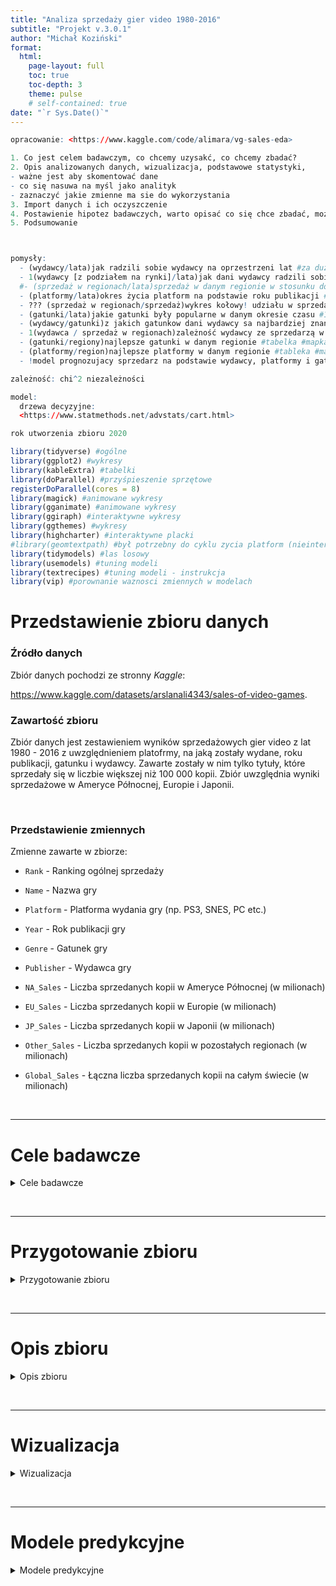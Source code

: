 ```yaml
---
title: "Analiza sprzedaży gier video 1980-2016"
subtitle: "Projekt v.3.0.1"
author: "Michał Koziński"
format: 
  html:
    page-layout: full
    toc: true
    toc-depth: 3
    theme: pulse
    # self-contained: true
date: "`r Sys.Date()`"
---
```


<style type="text/css">
.main-container {
  max-width: 2100px;
  margin-left: auto;
  margin-right: auto;
}
</style>

```r

opracowanie: <https://www.kaggle.com/code/alimara/vg-sales-eda>

1. Co jest celem badawczym, co chcemy uzysakć, co chcemy zbadać?
2. Opis analizowanych danych, wizualizacja, podstawowe statystyki,
- ważne jest aby skomentować dane
- co się nasuwa na myśl jako analityk
- zaznaczyć jakie zmienne ma sie do wykorzystania
3. Import danych i ich oczyszczenie
4. Postawienie hipotez badawczych, warto opisać co się chce zbadać, może zbudować model predykcyjny?
5. Podsumowanie



pomysły:
  - (wydawcy/lata)jak radzili sobie wydawcy na oprzestrzeni lat #za dużo wydawców
  - 1(wydawcy [z podziałem na rynki]/lata)jak dani wydawcy radzili sobie na poszczególnych rynkach (np. wykres liniowy dla konkretnego rynku) #za dużo wydawców
  #- (sprzedaż w regionach/lata)sprzedaż w danym regionie w stosunku do roku
  - (platformy/lata)okres życia platform na podstawie roku publikacji #31 platofrm
  - ??? (sprzedaż w regionach/sprzedaż)wykres kołowy! udziału w sprzedarzy poszczególnych rynków #chciałem zrobić z podziałem na lata zrobinym na interaktywnej osi
  - (gatunki/lata)jakie gatunki były popularne w danym okresie czasu #12 gatunków
  - (wydawcy/gatunki)z jakich gatunkow dani wydawcy sa najbardziej znani #tabelka
  - 1(wydawca / sprzedaż w regionach)zależność wydawcy ze sprzedarzą w danym regionie #ze względu na ilość wydawców zrobić "najlepsi wydawcy w danych regionach #tabelka #ancova
  - (gatunki/regiony)najlepsze gatunki w danym regionie #tabelka #mapka
  - (platformy/region)najlepsze platformy w danym regionie #tableka #mapka
  - !model prognozujacy sprzedarz na podstawie wydawcy, platformy i gatunku, roku - las losowy

zależność: chi^2 niezależności

model:
  drzewa decyzyjne:
  <https://www.statmethods.net/advstats/cart.html>

rok utworzenia zbioru 2020

```

```r
library(tidyverse) #ogólne
library(ggplot2) #wykresy
library(kableExtra) #tabelki
library(doParallel) #przyśpieszenie sprzętowe
registerDoParallel(cores = 8)
library(magick) #animowane wykresy
library(gganimate) #animowane wykresy
library(ggiraph) #interaktywne wykresy
library(ggthemes) #wykresy
library(highcharter) #interaktywne placki
#library(geomtextpath) #był potrzebny do cyklu zycia platform (nieinteraktywnego)
library(tidymodels) #las losowy
library(usemodels) #tuning modeli
library(textrecipes) #tuning modeli - instrukcja
library(vip) #porownanie waznosci zmiennych w modelach
```

# Przedstawienie zbioru danych

### Źródło danych

Zbiór danych pochodzi ze stronny *Kaggle*:

<https://www.kaggle.com/datasets/arslanali4343/sales-of-video-games>.

### Zawartość zbioru

Zbiór danych jest zestawieniem wyników sprzedażowych gier video z lat 1980 - 2016 z uwzględnieniem platofrmy, na jaką zostały wydane, roku publikacji, gatunku i wydawcy. Zawarte zostały w nim tylko tytuły, które sprzedały się w liczbie większej niż 100 000 kopii. Zbiór uwzględnia wyniki sprzedażowe w Ameryce Północnej, Europie i Japonii.

<br/>

### Przedstawienie zmiennych

Zmienne zawarte w zbiorze:

-   `Rank` - Ranking ogólnej sprzedaży 

-   `Name` - Nazwa gry

-   `Platform` - Platforma wydania gry (np. PS3, SNES, PC etc.)

-   `Year` - Rok publikacji gry

-   `Genre` - Gatunek gry

-   `Publisher` - Wydawca gry

-   `NA_Sales` - Liczba sprzedanych kopii w Ameryce Północnej (w milionach)

-   `EU_Sales` - Liczba sprzedanych kopii w Europie (w milionach)

-   `JP_Sales` - Liczba sprzedanych kopii w Japonii (w milionach)

-   `Other_Sales` - Liczba sprzedanych kopii w pozostałych regionach (w milionach)

-   `Global_Sales` - Łączna liczba sprzedanych kopii na całym świecie  (w milionach)

<br/>

------------------------------------------------------------------------

# Cele badawcze

<details>

  <summary>Cele badawcze</summary>

Opis zbioru danych, przedstawienie korelacji między zawartymi w nim zmiennymi, budowa modelu predykcyjnego.

</details>

<br/>

___

# Przygotowanie zbioru

<details>

  <summary>Przygotowanie zbioru</summary>

<br/>

### Wczytanie danych

```r
game_sales <- read.csv("C:/Users/Michc/Dropbox/Uczelnia/Semestr 5/Projekt z analizy danych/Projekt/dane/video_games.csv",na.strings = "N/A") 
game_sales <- game_sales %>%
  `rownames<-`(NULL)
```

<br/>

### Czyszczenie danych


#### Zmiana typu danych z *char* na *factor*

```r
game_sales$Name <- as.factor(game_sales$Name)
game_sales$Platform <- as.factor(game_sales$Platform)
game_sales$Genre <- as.factor(game_sales$Genre)
game_sales$Publisher <- as.factor(game_sales$Publisher)
```


#### Zamiana roku produkcji z *char* na *numeric*

```r
game_sales$Year <- as.numeric(game_sales$Year)
```


<br/>

### Obsługa braków danych


#### Zmiana *"unknown"* na *NA*

```r
game_sales[which(game_sales$Publisher=="Unknown"),6] <- NA

```


#### Lokalizowanie braków

<!-- <span style='font-size:20px'>Zestawienie braków danych z podziałem na zmienne</span> -->

```r
#zestawienie braków danych z podziałem na kolumny
kbl(tibble(Rank=sum(is.na(game_sales$Rank)),
       Name=sum(is.na(game_sales$Name)),
       Platform=sum(is.na(game_sales$Platform)),
       Year=sum(is.na(game_sales$Year)),
       Genre=sum(is.na(game_sales$Genre)),
       Publisher=sum(is.na(game_sales$Publisher)),
       NA_Sales=sum(is.na(game_sales$NA_Sales)),
       EU_Sales=sum(is.na(game_sales$EU_Sales)),
       JP_Sales=sum(is.na(game_sales$JP_Sales)),
       Other_sales=sum(is.na(game_sales$Other_Sales)),
       Global_Sales=sum(is.na(game_sales$Global_Sales)),
       'Year & Publisher'=count(game_sales[which(is.na(game_sales$Year) & is.na(game_sales$Publisher)),])), table.attr = "style = \"color: black;\""
       ,caption = "<span style='font-size:30px'>Zestawienie braków danych z podziałem na zmienne</span>"
    ) %>%
  kable_styling("basic", full_width = T,position = "float_left") %>%
  column_spec(c(4,6), color = "#FF3030") %>%
  column_spec(12, color = "orange") %>%
  column_spec(c(1:3,5,7:11), color = "#1E90FF")
```
<br/>

$407$ obserwacji z brakami danych jest niewielką liczbą w skali $16\,598$ $(\sim2.45\%)$. Usunięcie tych obserwacji nie wpłynie w znaczący sposób na wartość naukową zbioru.

```r
missings <- game_sales[which(is.na(game_sales$Year) | is.na(game_sales$Publisher)),] %>%
  mutate(Rank = as.numeric(Rank))
#median(missings$Rank)
#mean(missings$Global_Sales)

#jakie statystyki mają wartości z brakami
tibble("Średnia z `Rank`"= mean(missings$Rank),"Mediana z `Global_Sales`"= median(missings$Global_Sales)) %>%
  kbl() %>%
  kable_styling()
```

```r
game_sales <- na.omit(game_sales)
```

```r
# pierwsze 12 tytułów alfabetycznie
head(levels(game_sales$Name), n = 12)

tidytext::unnest_tokens(data.frame(levels(game_sales$Name)))

count(tidytext::unnest_tokens(levels(game_sales$Name)))

levels(game_sales$Genre)
```

<br/>

### Obserwacje nietypowe

W zbiorze znalazły się obserwacje nietypowe

```r
data.frame(game_sales[which(game_sales$Year>2016),]) %>%
  `rownames<-`(NULL) %>%
  select(Rank,Name,Platform,Year,Genre,Publisher,Global_Sales) %>%
  kbl() %>%
  kable_styling()
```

<br/>

Są to $4$ obserwacje, których `rok wydania` jest późniejszy niż innych obserwacji ujętych w zbiorze, poza tym wykracza poza lata deklarowane w opisie zbioru na stronie źródłowej.

Ilość sprzedanych kopii wśród tych obserwacji jest niewielka, co potwierdza ich pozycja w rankingu, przez co zdecydowałem się na usunięcie tych obserwacji.

```r
game_sales <- game_sales[-which(game_sales$Year>2016),]
```

<br/>

W zbiorze znalazła się obserwacja, która w znacznym stopniu może zakłamywać statystki, a także utrudniać budowanie modeli predykcyjnych. Jest to obserwacja sklasyfikowana na pierwszej pozycji względem globalnej sprzedaży. 

```r
head(game_sales,n=1) %>%
  kbl() %>%
  kable_styling()
```

Jej wynik globalnej sprzedaży przewyższa ponad dwukrotnie wynik tytułu znajdującego się na drugiej pozycji, a wynika on z faktu, że gra była dołączana za darmo do każdej zakupionej konsoli *Nintendo Wii*. 

Ze względu na znaczący wpływ na otrzymywane wyniki, jaki miała owa obserwacja postanowiłem prowadzić dalsze działania bez uwzględniania powyższej obserwacji.

```r
game_sales <- game_sales[-1,]
```

<br/>

Ponad to wśród danych znalazła się gra, której rok wydania jest dużo wcześniejszy od innych gier wydanych na tę platformę.

```r
game_sales[which(game_sales$Platform=="DS"),] %>%
  ggplot(aes(x=Year))+
  geom_boxplot()+
  scale_x_continuous(breaks=seq(1980,2016,by=1))+
  labs(
    title="Gry wydane na Nintendo DS",
    x="Rok wydania"
  )+
  theme_classic(base_size = 10)+
  theme(
    axis.text.x = element_text(angle = 90, vjust = 0.5, hjust=1)
    ,plot.title = element_text(color = "black", size = 17, face = "bold")
    ,plot.subtitle = element_text(size = 25, face = "bold")
    ,plot.caption = element_text(face = "italic")
    ,axis.text.y = element_blank()
    ,legend.position = "none"
    ,legend.background = element_rect(fill = "white")
    ,legend.title = element_blank()
  )

game_sales[which(game_sales$Platform=="DS"),] %>%
  arrange(Year) %>%
  select(Rank,Name,Platform,Year,Genre,Global_Sales) %>%
  head(1) %>%
  kbl() %>%
  kable_styling()
```
Platforma, na którą został wydany ów tytuł, miała premierę 21.11.2004, więc jest to niemożliwe, by jakakolwiek gra została na nią wydana przed 2004 rokiem. Udało mi się ustalić, że prawidłowa data premiery tego tytułu do 07.05.2010r. 

```r
game_sales[which(game_sales$Platform=="DS"&game_sales$Year==1985),"Year"] <- 2010
```

```r
rownames(game_sales) <- 1:nrow(game_sales)
game_sales <- game_sales %>%
  mutate(Rank = rownames(game_sales))
```


</details>

<br/>

___

# Opis zbioru

<details>

  <summary>Opis zbioru</summary>

<br/>

### Podstawowe statystki opisowe 

<!-- min, średnia, kwantyle (w tym mediana), max, sd -->

<br/>

```r
#Min. 1st Qu.  Median    Mean 3rd Qu.    Max.    NA's
t <- data.frame(cbind(
  round(head(tibble(summary(game_sales$Year)),6),0),
  round(head(tibble(summary(game_sales$EU_Sales)),6),2),
  round(head(tibble(summary(game_sales$NA_Sales)),6),2),
  round(head(tibble(summary(game_sales$JP_Sales)),6),2),
  round(head(tibble(summary(game_sales$Other_Sales)),6),2),
  round(head(tibble(summary(game_sales$Global_Sales)),6),2)))

#t <- rbind(t,St.dev=apply(game_sales,2,sd))

colnames(t) <- c("Year","EU_Sales*","NA_Sales*","JP_Sales*","Other_Sales*","Global_Sales*")

row.names(t) <- c("Minimum","Q1","Mediana","Średnia","Q3","Maksimum")

kbl(t) %>%
  kable_styling(full_width = T) %>%
  add_footnote(label = "* liczba sztuk w milionach",notation = "none")

remove(t)
```


<br/>



<br/>

### Dane kategoryczne

Zbiór zawiera `r nlevels(game_sales$Name)` różnych tytułów gier, którym przyporządkowano `r nlevels(game_sales$Genre)` gatunków. Gry znadujące się w zbiorze zostały wydane przez `r nlevels(game_sales$Publisher)` wydawców, na `r nlevels(game_sales$Platform)` platform.



```r
# sunburstR::sunburst(data.frame("Wydawca"=game_sales$Publisher
#                                "Platforma"=game_sales$Platform, 
#                                "Gatunek"=game_sales$Genre), width="100%", height=400)
# 
# 
# game_sales %>%
#   mutate("Wydawca"=Publisher,
#          "Platforma"=Platform,
#          "Gatunek"=Genre) %>%
#   select(Wydawca,Platforma,Gatunek) %>%
#   d3r::d3_nest(value_cols = "Platforma") %>%
#   #group_by(Wydawca) %>%
#   sunburstR::sunburst(count=T,sumNodes = T)


```

```r
Global_Sales_Publisher <- data.frame(aggregate(game_sales$Global_Sales, by=list(Category=game_sales$Publisher), FUN = sum)) %>%
  `colnames<-`(c("Publisher","Global_Sales"))

# Global_Sales_Publisher %>%
#   d3r::d3_nest(value_cols = "Global_Sales") %>%
#   sunburstR::sunburst(width="100%", height=400)

game_sales %>%
filter(Name=="Test Drive Unlimited")
```


```r
head(Global_Sales_Publisher[order(Global_Sales_Publisher$Global_Sales, decreasing=T),],15)
```

</details>

<br/>

___

# Wizualizacja

<details>

  <summary>Wizualizacja</summary>
  
### Tytuły
  
```r
game_sales %>%
ggplot(aes(Year))+
  geom_bar(na.rm=T,color="black",fill="#8800FF")+
  labs(title="Publikacje gier na przestrzeni lat",
       x="Rok publikacji",
       y="Liczba tytułów")+
#  scale_x_discrete()+
#  scale_x_discrete(breaks = 1980:2020)+
  scale_x_continuous(breaks=seq(1980,2016,by=2))+
  geom_hline(yintercept = c(500,1000), linetype = "dashed", color = "black", alpha = 0.8, linewidth=1.3)+
  theme_classic(base_size = 40)+
  theme(
    axis.text.x = element_text(angle = 90, vjust = 0.5, hjust=1)
    ,plot.title = element_text(color = "black", size = 48, face = "bold")
    ,plot.subtitle = element_text(size = 25, face = "bold")
    ,plot.caption = element_text(face = "italic")
    #,plot.background = element_rect(fill = "#141414")
  )


#8800FF
```

```r
game_sales %>%
  mutate(Europa = EU_Sales,USA = NA_Sales,Japonia = JP_Sales,Other=Other_Sales) %>%
  select(Year,Europa,USA,Japonia,Other) %>%
  aggregate(.~Year, sum) %>%
  pivot_longer(-Year) %>%
  ggplot()+
    geom_smooth(aes(Year,value*100000,colour=name),se=F)+
    # geom_smooth(aes(y=EU_Sales*1000000),se=F,color="darkgreen") +
    # geom_smooth(aes(y=NA_Sales*1000000),se=F,color="darkblue") +
    # geom_smooth(aes(y=JP_Sales*1000000),se=F,color="darkred") +
    # geom_smooth(aes(y=Other_Sales*1000000),se=F,color="black") +
    labs(title="Łączna sprzedaż gier wydawanych w poszczególnych latach z podziałem na regiony",
         x="Rok wydania",
         y="Liczba sprzedanych kopii")+
    scale_x_continuous(breaks=seq(1980,2016,by=2))+
    scale_y_continuous(labels = scales::label_number(big.mark = " ", decimal.mark = ",", scale = 1/1000000, suffix = " mln"), position = "right")+
    scale_color_manual(values = c("green","red","blue","black"))+
    theme_classic(base_size = 40)+
    theme(
      axis.text.x = element_text(angle = 90, vjust = 0.5, hjust=1)
      ,axis.text.y = element_text(angle = -30, vjust=0)
      ,plot.title = element_text(color = "black", size = 32, face = "bold")
      ,plot.subtitle = element_text(size = 25, face = "bold")
      ,plot.caption = element_text(face = "italic")
      ,legend.position = c(0.2, 0.75)
      ,legend.background = element_rect(fill = "white")
      ,legend.title = element_blank()
    )
```

<br/>

### Platformy 

```r
# t1 <- game_sales %>%
#   select(Year,Platform) %>%
#   aggregate(.~Platform, FUN = min) %>%
#   pivot_longer(-Platform) %>%
#   mutate(min = value) %>%
#   select(Platform, min)
# 
# 
# t2 <- game_sales %>%
#   select(Year,Platform) %>%
#   aggregate(.~Platform, FUN = max) %>%
#   pivot_longer(-Platform) %>%
#   mutate(max = value) %>%
#   select(Platform, max)
# 
# t <- merge(t1,t2, by="Platform", sort=T)
# 
# t[order(t$min),] %>%
#   `row.names<-`(NULL) %>%
#   `colnames<-`(c("Platforma","Rok startu","Rok końca")) %>%
#   kbl() %>%
#   kable_styling()%>%
#   scroll_box(width = "100%", height = "200px")
#
# #niepotrzebne po wykonaniu interaktywnego

t3 <- game_sales %>%
  select(Year,Platform,Name) %>%
  aggregate(.~Platform+Year, FUN = sum) 

t3 <- t3[order(t3$Platform),] %>%
  group_by(Platform)%>%
  mutate(texto = paste0(Platform, "\n",
                        min(Year), "-",max(Year)
                        ))

# #nieinteraktywny
# t3 %>%
#   ggplot(aes(x=Platform,y=Year))+
#   geom_textline(aes(label=Platform),size=4.3)+
#   scale_y_continuous(breaks=seq(1980,2016,by=2))+
#   geom_hline(yintercept = seq(1980,2016,by=2), linetype = "dashed", color = "black", alpha = 0.5, size=0.1)+
#   coord_flip()+
#   theme_classic(base_size = 20)+
#   theme(
#     axis.text.x = element_text(angle = 90, vjust = 0.5, hjust=1)
#     ,plot.title = element_text(color = "black", size = 32, face = "bold")
#     ,plot.subtitle = element_text(size = 25, face = "bold")
#   )

# interaktywny
gg <- t3 %>%
  ggplot(aes(y=Platform,x=Year))+
  scale_x_continuous(breaks=seq(1980,2016,by=1))+
  # geom_hline(xintercept = seq(1980,2016,by=1), linetype = "dashed", color = "black", alpha = 0.5, size=0.1)+
  geom_line_interactive(size = 1.2,
                        alpha = 0.4,
                        aes(tooltip = texto)) +
  geom_point_interactive(data = t3 %>%
                          group_by(Platform) %>%
                          filter(Year == max(Year) | Year == min(Year)),
                        aes(tooltip = texto), #specifies tooltip for ggiraph
                          fill = "white",
                          size = 2.5,
                          stroke = 1.5,
                          shape = 21) +
  geom_text_interactive(data = t3 %>%
                          group_by(Platform) %>%
                          filter(Year == max(Year)),
                        aes(x = Year + 0.7, y = Platform,
                            color = Platform,
                            label = Platform),
                        check_overlap = T)+
  theme_classic(base_size = 20)+
  theme(
    axis.text.x = element_text(angle = 90, vjust = 0.5, hjust=1)
    ,plot.title = element_text(color = "black", size = 32, face = "bold")
    ,plot.subtitle = element_text(size = 25, face = "bold")
    ,legend.position = "none"
  )

girafe(ggobj = gg,
       width_svg = 21, height_svg = 10, #sizes the output plot
       options = list(
          opts_tooltip(
            opacity = 0.8, #opacity of the background box
            css = "background-color:#4c6061; color:white; padding:10px; border-radius:5px;"),
       opts_hover_inv(css = "stroke-width: 1;opacity:0.6;"),
       opts_hover(css = "stroke-width: 4; opacity: 1;")
       )
)



rm(list = c('t','t1','t2'))
```

```r
game_sales %>%
  mutate(Sales=Global_Sales*10000000) %>%
  select(Platform,Sales) %>%
  aggregate(.~Platform, FUN = sum, drop = FALSE) %>%
  group_by(Platform) %>%
  arrange(desc(Sales),Platform) %>%
  ungroup() %>%
  mutate(texto = paste0(Platform," ", 
                        round(Sales/sum(Sales)*100,2),"%")) %>%
    hchart("pie", 
           hcaes(x = texto, y = Sales),
           name = "Sprzedanych kopii gier"
    ) %>%
    hc_title(
      text = "Udział platform w rynku growym w latach 1980-2016",
      margin = 20,
      align = "left",
      style = list(color = "black", useHTML = TRUE)
    )

```

### Gatunki

```r
game_sales %>%
  select(Year,Genre,Global_Sales) %>%
  aggregate(.~Genre+Year, FUN = sum) %>%
  group_by(Year) %>%
  arrange(Year,desc(Global_Sales)) %>%
  mutate(Rank=row_number(Year)) %>% #nie podobało mi się użycie rank, bo zwracała wyniki z rangami ogólnymi i z 0.5
  ungroup() %>%
  mutate(texto = paste0(Genre, "\n",
                        Year, ": ",
                        format(round(Global_Sales*1000000, 0),
                               big.mark = ","))) %>%
  ggplot(aes(x=Year,y=Rank,color=Genre))+
  geom_line()+
  geom_point()+
  labs(title="Popularność gatunków gier na przestrzeni lat",
       x="Rok publikacji",
       y="",
       color="Gatunki")+
  scale_x_continuous(breaks=seq(1980,2016,by=1))+
  scale_y_reverse(breaks=seq(1,12,by=1))+
  geom_hline(yintercept = seq(1,12,by=1), linetype = "dashed", color = "black", alpha = 0.4, linewidth=0.7)+
  theme_classic(base_size = 20)+
  theme(
    axis.text.x = element_text(angle = 90, vjust = 0.5, hjust=1)
    ,plot.title = element_text(color = "black", size = 22, face = "bold")
    ,plot.subtitle = element_text(size = 25, face = "bold")
    ,plot.caption = element_text(face = "italic")
    ,legend.position = "none"
  )







```

```r
#interaktywny
 

ggdane <- game_sales %>%
  select(Year,Genre,Global_Sales) %>%
  aggregate(.~Genre+Year, FUN = sum, drop = FALSE) %>%
  group_by(Year) %>%
  arrange(Year,desc(Global_Sales)) %>%
  # complete(Genre, fill=list(Global_Sales = 0)) %>%
  # mutate(Rank=round(13-rank(Global_Sales,na.last = TRUE,ties.method="last"))) %>%
  mutate(Rank=row_number(Year)) %>%
  ungroup() %>%
  mutate(texto = paste0(Genre, "\n",
                        Year, ": ",
                        format(round(Global_Sales*1000000, 0),
                               big.mark = ","), "\n", 
                        "Pozycja: ", Rank))


gg <- ggdane %>%
  ggplot(aes(x=Year,y=Rank,color=Genre,data_id=Genre,group=Genre,label=Genre))+
  scale_x_continuous(breaks=seq(1980,2016,by=1))+
  scale_y_reverse(breaks=seq(12,1,by=-1))+
  #geom_hline(yintercept = seq(1,12,by=1), linetype = "dashed", color = "black", alpha = 0.4, size=0.7)+
  geom_line_interactive(size = 1.2,
                        alpha = 0.4) +
  geom_point_interactive(
                aes(tooltip = texto), #specifies tooltip for ggiraph
                         fill = "white",
                         size = 2.5,
                         stroke = 1.5,
                         shape = 21) +
  geom_text_interactive(data = ggdane %>% 
                          group_by(Genre) %>%
                          filter(Year == max(Year)),
                        aes(x = Year + 1.1, y = Rank,
                            color = Genre, 
                            label = Genre),
                        check_overlap = T)+
  labs(y = NULL, x = "Rok publikacji") +
  theme_classic(base_size = 20)+
  theme(
    axis.text.x = element_text(angle = 90, vjust = 0.5, hjust=1)
    ,plot.title = element_text(color = "black", size = 22, face = "bold")
    ,plot.subtitle = element_text(size = 25, face = "bold")
    ,plot.caption = element_text(face = "italic")
    ,legend.position = "none"
  )

girafe(ggobj = gg, 
       width_svg = 21, height_svg = 10, #sizes the output plot
       options = list(
          opts_tooltip(
            opacity = 0.8, #opacity of the background box 
            css = "background-color:#4c6061; color:white; padding:10px; border-radius:5px;"),
       opts_hover_inv(css = "stroke-width: 1;opacity:0.6;"),
       opts_hover(css = "stroke-width: 4; opacity: 1;")
       )
)

# game_sales[which(game_sales$Genre=="Puzzle"&game_sales$Year==1982),]
# game_sales[which(game_sales$Genre=="Shooter"&game_sales$Year==1984),]
# game_sales[which(game_sales$Genre=="Platform"&game_sales$Year==1985),]
# game_sales[which(game_sales$Genre=="Action"&game_sales$Year==1986),]
# game_sales[which(game_sales$Genre=="Platform"&game_sales$Year==1988),]
```




<br/>

</details>

<br/>

___

# Modele predykcyjne

<details>

  <summary>Modele predykcyjne</summary>

## Model predykcyjny - `1`

<details>

  <summary>Model predykcyjny 1</summary>

<br/>

```r
set.seed(1410)
sales_split <- initial_split(game_sales, strata = Global_Sales)
sales_train <- training(sales_split)
sales_test <- testing(sales_split)
sales_folds <- vfold_cv(sales_train, strata = Global_Sales)
sales_folds
```

```r
use_ranger(Global_Sales ~ Platform+Genre+Publisher, data = sales_train)
```

```r
ranger_recipe <- 
  recipe(formula = Global_Sales ~ Platform + Genre + Publisher, data = sales_train) 
ranger_spec <- 
  rand_forest(mtry = tune(), min_n = tune(), trees = 1000) %>% 
  set_mode("regression") %>% 
  set_engine("ranger") 
ranger_workflow <- 
  workflow() %>% 
  add_recipe(ranger_recipe) %>% 
  add_model(ranger_spec) 
set.seed(6164)
#save(ranger_tune,file = "dane/ranger_tune.rda")
load("dane/ranger_tune.rda")
# ranger_tune <-
#   tune_grid(ranger_workflow,
#             resamples = sales_folds,
#             grid = 11)
```

```r
show_best(ranger_tune, metric = "rmse")
show_best(ranger_tune, metric = "rsq")
autoplot(ranger_tune)
final_rf <- ranger_workflow %>%
  finalize_workflow(select_best(ranger_tune))
final_rf
sales_fit <- last_fit(final_rf,sales_split)
sales_fit
collect_metrics(sales_fit)
```

```r
collect_predictions(sales_fit) %>%
  ggplot(aes(Global_Sales, .pred)) +
  geom_abline(lty = 2, color = "gray50") +
  geom_point(alpha = 0.5, color = "midnightblue") +
  coord_fixed()
```

</details>

<br/>

## Model predykcyjny - `Random Forest`

<details>

  <summary>Model predykcyjny 2</summary>

<br/>

<details>

  <summary>Budowa modelu</summary>
  
```r
#podział zbioru został dokonany przy okazji budowania poprzedniego modelu
#przepis uczenia
rec <- recipe(Global_Sales ~ Platform + Genre + Publisher,
              data = sales_train) %>%
  step_normalize(all_numeric_predictors())

#tuningowanie
rf <- rand_forest(
  mtry = tune(),
  trees = tune(),
  min_n = tune()
) %>%
  set_mode("regression") %>%
  set_engine("ranger", importance = "impurity")

#potencjalne zakresy parametrów
params <- extract_parameter_set_dials(rf)
params <- finalize(params, sales_train)

#metoda resamplingu
rs <- vfold_cv(sales_train, v = 5)#vfold_cv(sales_train, strata = Global_Sales)

#wybór miar do oceny dopasowania
meas <- metric_set(rsq, rmse, mae)

#grid parametrów do uczenia
grid <- grid_latin_hypercube(params, size = 10)
grid %>%
  flextable::flextable()

#workflow
rf_wf <- workflow() %>%
  add_recipe(rec) %>%
  add_model(rf)

#uczenie modelu
# save(rf_res,file="dane/rf_res.rda")
load("dane/rf_res.rda")
# rf_res <-
#   rf_wf %>%
#   tune_grid(
#     resamples = rs,
#     grid = grid,
#     metrics = meas
# )

#wyniki uczenia
rf_res %>%
  collect_metrics() %>%
  flextable::flextable()

#najlepsze modele ze względu na R^2
rf_res %>%
  show_best(metric = "rsq")

#najlepsze modele ze względu na RMSE
rf_res %>%
  show_best(metric = "rmse")

#najlepsze modele ze względu na MAE
rf_res %>% 
  show_best(metric = "mae")

autoplot(rf_res)

# najlepszy okazał się model mtry = 10, trees = 1892 i min_n = 38
# R^2 = 0.162 (mało)    RMSE = 1.280 (dużo)    MAE = 0.494

# najlepszy okazał się model mtry = 2, trees = 694 i min_n = 16
# R^2 = 0.171 (mało)    RMSE = 1.282 (dużo)    MAE = 0.492

# ostateczny model

rf_best_param <- select_best(rf_res, metric = "rmse")

#finalizacja workflow'u
rf_final <- 
  rf_wf %>%
  finalize_workflow(rf_best_param)

#uczenie ostatecznego modelu
rf_fit <- rf_final %>%
  last_fit(sales_split, metrics = meas)

```

</details>

<details>

  <summary>Podsumowanie modelu</summary>
  
### Paramtetry ostatecznego modelu

```r
rf_fit %>%
  collect_metrics() %>%
  select(.metric,.estimate) %>%
  `colnames<-`(c("Parametr","Wartość")) %>%
  mutate(Wartość = round(Wartość,3)) %>%
  kbl() %>%
  kable_styling()
```
  
  
  
### Porównanie obserwacj i predykcji
  
```r
collect_predictions(rf_fit) %>%
  #ggplot(aes(Global_Sales, .pred))+
  ggplot(aes(.pred, Global_Sales)) +
  scale_x_continuous(breaks = seq(0,16,by=4))+
  scale_y_continuous(breaks = seq(0,40,by=8))+
  geom_abline(lty = 2, color = "black") +
  geom_point(alpha = 0.5, color = "midnightblue") +
  geom_smooth(method = "lm", se = F)+
  coord_fixed(ratio=1, expand=T)+
  coord_flip()+
  labs(x = "Predykcja", y = "Obserwacja", title = "Wykres zestawienia obserwacji i predykcji")+
  theme_classic()+
  theme(plot.title = element_text(color = "black", size = 18, face = "bold")
        ,panel.grid.major = element_line(colour = "gray80", linewidth = 0.001))
```


### Zestawienie istotności zmiennych

```r
rf_fit %>% 
  extract_fit_parsnip() %>%
  vip() +
  theme_classic()
```

  
</details>

</details>

</details>


